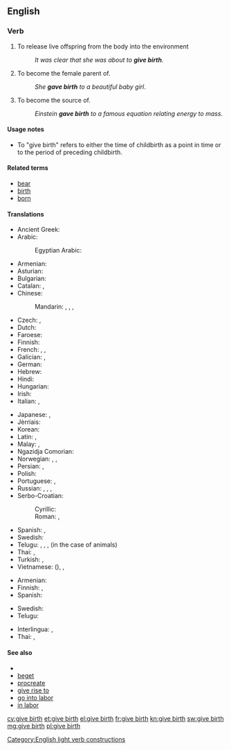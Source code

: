 ==English==

===Verb===
{{en-verb|head=[[give]] [[birth]]|gives birth|giving birth|gave birth|given birth}}

# {{context|intransitive|of [[viviparous]] animals|lang=en}} To release live offspring from the body into the environment
#: ''It was clear that she was about to '''give birth'''.''
# {{context|intransitive|with ''to''|of [[viviparous]] animals|lang=en}} To become the female parent of.
#: ''She '''gave birth''' to a beautiful baby girl''.
# {{context|intransitive|figuratively|usually|with ''to''|lang=en}} To become the source of.
#: ''Einstein '''gave birth''' to a famous equation relating energy to mass''.

====Usage notes====
* To "give birth" refers to either the time of childbirth as a point in time or to the period of {{term|labor}} preceding childbirth.

====Related terms====
* [[bear]]
* [[birth]]
* [[born]]

====Translations====
{{trans-top|produce new life}}
* Ancient Greek: {{t|grc|τίκτω|tr=tíktō|sc=polytonic}}
* Arabic: {{t+|ar|وُلِدَ|tr=wúlida}}
*: Egyptian Arabic: {{t|arz|ولد|tr=weled|sc=Arab}}
* Armenian: {{t|hy|ծնել|tr=çnel}}
* Asturian: {{t|ast|parir}}
* Bulgarian: {{t+|bg|раждам|tr=raždam}}
* Catalan: {{t+|ca|parir}}, {{t|ca|donar a llum}}
* Chinese:
*: Mandarin: {{t+|cmn|生|tr=shēng|sc=Hani}}, {{t+|cmn|生育|tr=shēngyù|sc=Hani}}, {{t+|cmn|產|sc=Hani}}, {{t+|cmn|产|tr=chǎn|sc=Hani}}
* Czech: {{t+|cs|porodit}}, {{t|cs|rodit}}
* Dutch: {{t+|nl|baren}}
* Faroese: {{t+|fo|eiga}}
* Finnish: {{t+|fi|synnyttää}}
* French: {{t+|fr|mettre au monde}}, {{t+|fr|accoucher}}, {{t+|fr|donner naissance}}
* Galician: {{t+|gl|parir}}, {{t|gl|dar a luz}}
* German: {{t+|de|gebären}}
* Hebrew: {{t|he|הוליד|tr=holíd}}
* Hindi: {{t|hi|जन्म देना|tr=janma denā}}
* Hungarian: {{t+|hu|szül}}
* Irish: {{t|ga|beir}}
* Italian: {{t|it|dare alla luce}}, {{t+|it|partorire}}
{{trans-mid}}
* Japanese: {{t|ja|生む|tr=うむ, umu}}, {{t|ja|産む|tr=うむ, umu}}
* Jèrriais: {{t|roa-jer|accouocher}}
* Korean: {{t+|ko|낳다|sc=Hang}}
* Latin: {{t|la|pariō}}, {{t+|la|creo}}
* Malay: {{t|ms|melahirkan}}, {{t|ms|memperanakkan}}
* Ngazidja Comorian: {{t|zdj|uzaya}}
* Norwegian: {{t+|no|bære}}, {{t+|no|fram}}, {{t+|no|føde}}
* Persian: {{t|fa|وضع حمل}}, {{t+|fa|زاییدن|tr=zāyidan}}
* Polish: {{t+|pl|urodzić}}
* Portuguese: {{t+|pt|dar à luz}}, {{t+|pt|parir}}
* Russian: {{t+|ru|рожать|impf|tr=rožát’}}, {{t+|ru|родить|pf|tr=rodít’}}, {{qualifier|bookish}} {{t+|ru|производить на свет|tr=proizvodít’ na svet|impf}}, {{t|ru|произвести на свет|pf|tr=proizvestí na svet}}
* Serbo-Croatian:
*: Cyrillic: {{t|sh|родити}}
*: Roman: {{t+|sh|roditi}}, {{t|sh|donjeti na svijet}}
* Spanish: {{t|es|dar a luz}}, {{t+|es|parir}}
* Swedish: {{t+|sv|föda}}
* Telugu: {{t+|te|కను|tr=kanu}}, {{t+|te|ప్రసవించు|tr=prasaviMchu}}, {{t+|te|జన్మనిచ్చు|tr=janmaniccu}}, {{t+|te|ఈను|tr=eenu}} (in the case of animals)
* Thai: {{t+|th|ประสูติ|tr=bprà-sòot}}, {{t+|th|ตกลูก|tr=dtòk-lôok}}
* Turkish: {{t+|tr|doğurmak}}, {{t+|tr|dünyaya getirmek}}
* Vietnamese: {{t+|vi|sinh}} ({{t|vi|生|sc=Hani}}), {{t+|vi|sinh sản}}, {{t+|vi|sinh ra}}
{{trans-bottom}}

{{trans-top|to become the source of}}
* Armenian: {{t|hy|ծնել|tr=çnel}}
* Finnish: {{t+|fi|keksiä}}, {{t+|fi|luoda}}
* Spanish: {{t+|es|parir}}
{{trans-mid}}
* Swedish: {{t+|sv|kläcka}}
* Telugu: {{t+|te|జన్మనిచ్చు|tr=janmaniccu}}
{{trans-bottom}}

{{checktrans-top}}
* Interlingua: {{t-check|ia|parturir}}, {{t-check|ia|parer}}
* Thai: {{t-check|th|คลอดลูก|sc=Thai}}, {{t-check|th|ให้กำเนิดบุตร|tr=formal|sc=Thai}}
{{trans-bottom}}

====See also====
* {{projectlink|wikipedia|Childbirth}}
* [[beget]]
* [[procreate]]
* [[give rise to]]
* [[go into labor]]
* [[in labor]]

[[Category:English light verb constructions]]

[[cy:give birth]]
[[et:give birth]]
[[el:give birth]]
[[fr:give birth]]
[[kn:give birth]]
[[sw:give birth]]
[[mg:give birth]]
[[pl:give birth]]